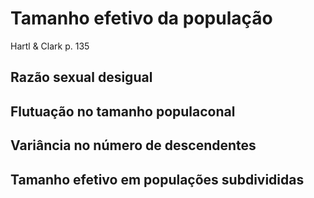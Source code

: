 # Tamanho efetivo da população

Hartl & Clark p. 135

## Razão sexual desigual

## Flutuação no tamanho populaconal

## Variância no número de descendentes

## Tamanho efetivo em populações subdivididas

##

